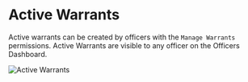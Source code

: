 # Active Warrants

Active warrants can be created by officers with the `Manage Warrants` permissions. Active Warrants are visible to any officer on the Officers Dashboard.

![Active Warrants](/features/active_warrants.png)
